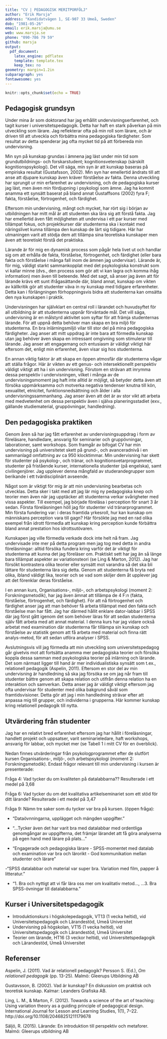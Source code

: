 ```yaml
---
title: "CV | PEDAGOGISK MERITPORFÖLJ"
author: "Erik Marsja"
address: "Kandidatvägen 1, SE-907 33 Umeå, Sweden"
dob: "1981-05-26"
email: erik.marsja@umu.se
web: www.marsja.se
phone: "090-786 79 59"
github: marsja
output:
  pdf_document:
    latex_engine: pdflatex
    template: template.tex
    keep_tex: no
geometry: margin=1.2in
subparagraph: yes
fontawesome: yes
---
```


```r
knitr::opts_chunk$set(echo = TRUE)
```

## Pedagogisk grundsyn

Under mina år som doktorand har jag erhållit undervisningserfarenhet, och tagit kurser i universitetspedagogik. Detta har haft en stark påverkan på min utveckling som lärare. Jag reflekterar ofta på min roll som lärare, och är driven till att utveckla och förbättra mina pedagogiska färdigheter. Som resultat av detta spenderar jag ofta mycket tid på att förbereda min undervisning. 


Min syn på kunskap grundas i ämnena jag läst under min tid som grundutbildnings- och forskarstudent; kognitionsvetenskap (särskilt kognitionspsykologi). Det vill säga, min syn är att kunskap baseras på empiriska resultat (Gustafsson, 2002). Min syn har emellertid ändrats till att anse att djupare kunskap även kräver förståelse av fakta. Denna utveckling har sprungit ur min erfarenhet av undervisning, och de pedagogiska kurser jag läst, men även min fördjupning i psykologi som ämne. Jag ha kommit anamma ett synsätt baserat på bland annat Gustaffsons (2002) fyra F; fakta, förståelse, förtrogenhet, och färdighet. 

Eftersom min undervisning, mångt och mycket, har rört sig i början av utbildningen har mitt mål är att studenten ska lära sig att förstå fakta. Jag har emellertid även fått möjligheten att undervisa i ett par kurser med tillämpat fokus, och projektkurser där studenterna ska i kontakt med näringslivet kunna tillämpa den kunskap de lärt sig tidigare. Här har utmaningen varit att stödja dem att tillämpa sina teoretiska kunskaper men även att teoretiskt förstå det praktiska. 


Lärande är för mig en dynamisk process som pågår hela livet ut och handlar sig om att erhålla de fakta, förståelse, förtrogenhet, och färdighet (eller bara fakta och förståelse i många fall inom de ämnen jag undervisar). Lärande är, för mig, väldigt starkt sammankopplat med det psykologiska konstrukt som vi kallar minne (dvs., den process som gör att vi kan lagra och komma ihåg information) men även till beteende.  Med det sagt, så anser jag även att för lärande krävs ett sunt ifrågasättande där, bland annat, kunskap om vikten av källkritik gör att studenter väva in ny kunskap med tidigare erfarenheter. Detta kan i förlängningen förhoppningsvis bidra att studenterna kan omsätta den nya kunskapen i praktik.

Undervisningen har självklart en central roll i lärandet och huvudsyftet för all utbildning är att studenterna uppnår förväntade mål. Det vill säga, undervisning är en målstyrd aktivitet som syftar för att främja studenternas lärande. För att uppnå detta behöver man skapa en bra miljö för studenterna. En bra inlärningsmiljö vilar till stor del på mina pedagogiska färdigheter. Jag anser att mitt uppdrag är inte bara att förmedla kunskap utan jag behöver även skapa en intressant omgivning som stimulerar till lärande. Jag anser att engagemang och entusiasm är väldigt viktigt här eftersom det, enligt min erfarenhet, även visar sig hos studenterna. 

En annan viktig faktor är att skapa en öppen atmosfär där studenterna vågar att ställa frågor. Här är vikten av ett genus- och intersektionellt perspektiv väldigt viktigt att ha i sin undervisning. Förutom en strävan att inrymma dessa perspektiv i undervisningen, vilket i många av de undervisningsmoment jag haft inte alltid är möjligt, så betyder detta även att försöka uppmärksamma och motverka negativa tendenser knutna till kön, sexualitet, etnicitet, funktionsnedsättning och ålder i alla undervisningssammanhang. Jag anser även att det är av stor vikt att arbeta med medvetenhet om dessa perspektiv även i själva planeringsstadiet (exv., gällande studiematerial, gruppövningar, handledning).

## Den pedagogiska praktiken

Genom åren så har jag fått erfarenhet av undervisningsuppdrag i form av föreläsare, handledare, ansvarig för seminarier och gruppövningar, laborationer, samt workshops. Som framgår av bifogat CV har min undervisning på universitetet skett på grund-, och avanceradnivå i en sammanlagd omfattning av ca 950 klocktimmar. Min undervisning har skett för studenter på psykolog-, och tränar, och kognitionsvetarprogrammet, studenter på fristående kurser, internationella studenter (på engelska), samt civilingenjörer. Jag upplever denna mångfald av studerandegrupper som berikande i ett tvärdisciplinärt avseende.

Något som är viktigt för mig är att min undervisning bearbetas och utvecklas. Detta sker i takt med att jag lär mig ny pedagogiska knep och teorier men även när jag upptäcker att studenterna verkar svårigheter med vissa aspekter. Till exempel, jag började föreläsa i perception för snart 3 år sedan. Första föreläsningen höll jag för studenter vid tränarprogrammet. Min första fundering var: i deras framtida yrkesroll, hur kan kunskap om människans perception vara till gagn? Här försökte jag med en rad olika exempel från idrott förmedla att kunskap kring perception kunde förbättra bland annat prestation hos idrottsutövaren. 

Kunskapen jag ville förmedla verkade dock inte helt nå fram. Jag undervisade inte mer på detta program men jag tog med detta in andra föreläsningar: alltid försöka fundera kring varför det är viktigt för studenterna att kunna det jag föreläser om. 
Praktiskt sett har jag än så länge bara tillämpat aspekter av variationsteori (se Ling & Marton, 2012). Jag har försökt kontrastera olika teorier eller synsätt mot varandra så det ska bli lättare för studenterna lära sig detta. Genom att studenterna få bryta ned olika, ibland väldigt lika, teorier och se vad som skiljer dem åt upplever jag att det förenklar deras förståelse.

I en annan kurs, Organisations-, miljö-, och arbetspsykologi (moment 2: Forskningsmetodik), har jag även ämnat att tillämpa de 4 F:n (fakta, förståelse, förtrogenhet, och färdighet). För att nå förtrogenhet och färdighet anser jag att man behöver få arbeta tillämpat med den fakta och förståelse man har fått. Jag har därmed hållit enklare dator-labbar i SPSS där jag först gått igenom det som behöver läras för att sedan studenterna själv fått arbeta med att annat material. I denna kurs har jag vidare också arbetat med examination där studenterna får tillämpa sin kunskap och förståelse av statistik genom att få arbeta med material och finna rätt analys-metod, för att sedan utföra analyser i SPSS. 

Avslutningsvis vill jag förmedla att min utveckling som universitetspedagog går givetvis mot att fortsätta anamma mer pedagogiska teorier och försöka koppla dessa samman med psykologiska teorier på inlärning och lärande. Det som närmast ligger till hand är mer individualistiska synsätt som t.ex., relationell pedagogik (Aspelin, 2011). Eftersom en stor del av min undervisning är handledning så ska jag försöka se om jag når fram till studenter bättre genom att skapa relation och utifrån denna relation ha en interaktion och samverkan. Detta anser jag är väldigt viktigt eftersom jag ofta undervisar för studenter med olika bakgrund såväl som framtidsvisioner. Detta gör att jag i min handledning strävar efter att anpassa mig till grupper, och individerna i grupperna. Här kommer kunskap kring relationell pedagogik till nytta.



## Utvärdering från studenter

Jag har en relativt bred erfarenhet eftersom jag har hållit i föreläsningar, handlett projekt och uppsatser, varit seminarieledare, haft workshops, ansvarig för labbar, och mycket mer (se Tabell 1 i mitt CV för en överblick).

Nedan finnes utvärderingar från psykologprogrammet efter de slutfört kursen Organisations-, miljö-, och arbetspsykologi (moment 2: Forskningsmetodik). Endast frågor relevant till min undervisning i kursen är presenterade:

Fråga 4: Vad tycker du om kvaliteten på datalabbarna?? Resulterade i ett medel på 3,68

Fråga 6: Vad tycker du om det kvalitativa artikelseminariet som ett stöd för ditt lärande? Resulterade i ett medel på 3,47

Fråga 9: Nämn tre saker som du tycker var bra på kursen. (öppen fråga):

  - "Dataövnningarna, upplägget och mängden uppgifter."
  
  - "...Tycker även det har varit bra med datalabbar med ordentliga genomgångar av uppgifterna, det främjar lärandet att få göra analyserna på egen hand med lärare på plats..."
  
  - "Engagerade och pedagogiska lärare - SPSS-momentet med datalab och examination var bra och lärorikt - God kommunikation mellan studenter och lärare"
  
  -"SPSS datalabbar och material var super bra. Variation med film,
  papper å litteratur."
  
  - "1. Bra och nyttigt att vi får lära oss mer om kvalitativ metod...,  ...3. Bra SPSS-övningar till datalabbarna."
  
## Kurser i Universitetspedagogik

 - Introduktionskurs i högskolepedagogik, VT13 (1 vecka heltid), vid Universitetspedagogik och Lärandestöd, Umeå Universitet
 - Undervisning på högskolan, VT15 (1 vecka heltid), vid Universitetspedagogik och Lärandestöd, Umeå Universitet
 - Teorier om lärande, HT16 (3 veckor heltid), vid Universitetspedagogik och Lärandestöd, Umeå Universitet
 
 
## Referenser

Aspelin, J. (2011). Vad är relationell pedagogik? Persson S. (Ed.), *Om relationell pedagogik* (pp. 13-25). Malmö: Gleerups Utbildning AB

Gustavsson, B. (2002). Vad är kunskap? En diskussion om praktisk och teoretisk kunskap. Kalmar: Leanders Grafiska AB.

Ling, L. M., & Marton, F. (2012). Towards a science of the art of teaching: Using variation theory as a guiding principle of pedagogical design. International Journal for Lesson and Learning Studies, 1(1), 7–22. http://doi.org/10.1108/20468251211179678

Säljö, R. (2015). Lärande: En introduktion till perspektiv och metaforer. Malmö: Gleerups
utbildning AB
